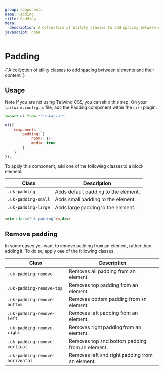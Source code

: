 ```yaml
---
group: components
name: Padding
title: Padding
meta:
  description: A collection of utility classes to add spacing between elements and their content.
javascript: none
---
```



# Padding

<p class="uk-text-lead uk-paragraph">{`A collection of utility classes to add spacing between elements and their content.`}</p>

## Usage

<span class="uk-label uk-label-primary">Note</span> If you are not using Tailwind
CSS, you can skip this step. On your `tailwind.config.js` file, add the Padding component
within the `ui()` plugin.

```javascript
import ui from "franken-ui";

ui({
    components: {
        padding: {
            hooks: {},
            media: true
        }
    }
}),
```

To apply this component, add one of the following classes to a block element.

| Class               | Description                          |
| ------------------- | ------------------------------------ |
| `.uk-padding`       | Adds default padding to the element. |
| `.uk-padding-small` | Adds small padding to the element.   |
| `.uk-padding-large` | Adds large padding to the element.   |

```html
<div class="uk-padding"></div>
```

<Example component="padding" index={0} />

## Remove padding

In some cases you want to remove padding from an element, rather than adding it. To do so, apply one of the following classes.

| Class                           | Description                                     |
| ------------------------------- | ----------------------------------------------- |
| `.uk-padding-remove`            | Removes all padding from an element.            |
| `.uk-padding-remove-top`        | Removes top padding from an element.            |
| `.uk-padding-remove-bottom`     | Removes bottom padding from an element.         |
| `.uk-padding-remove-left`       | Removes left padding from an element.           |
| `.uk-padding-remove-right`      | Removes right padding from an element.          |
| `.uk-padding-remove-vertical`   | Removes top and bottom padding from an element. |
| `.uk-padding-remove-horizontal` | Removes left and right padding from an element. |
